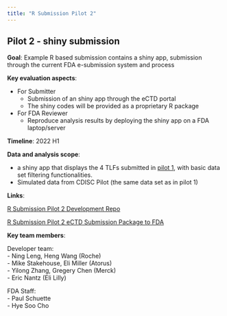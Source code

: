 ```yaml
---
title: "R Submission Pilot 2"
---
```


## Pilot 2 - shiny submission

**Goal**: Example R based submission contains a shiny app, submission through the current FDA e-submission system and process 

**Key evaluation aspects**:

- For Submitter
  - Submission of an shiny app through the eCTD portal
  - The shiny codes will be provided as a proprietary R package
- For FDA Reviewer
  - Reproduce analysis results by deploying the shiny app on a FDA laptop/server 

**Timeline**: 2022 H1

**Data and analysis scope**:
  
- a shiny app that displays the 4 TLFs submitted in [pilot 1]((https://github.com/RConsortium/submissions-pilot1-to-fda)), with basic data set filtering functionalities. 
- Simulated data from CDISC Pilot (the same data set as in pilot 1)

**Links**:

[R Submission Pilot 2 Development Repo](https://github.com/RConsortium/submissions-pilot2)


[R Submission Pilot 2 eCTD Submission Package to FDA](https://github.com/RConsortium/submissions-pilot2-to-fda)


**Key team members**: 

Developer team:     
- Ning Leng, Heng Wang (Roche)  
- Mike Stakehouse, Eli Miller (Atorus)  
- Yilong Zhang, Gregery Chen (Merck)  
- Eric Nantz (Eli Lilly)


FDA Staff:  
- Paul Schuette  
- Hye Soo Cho  